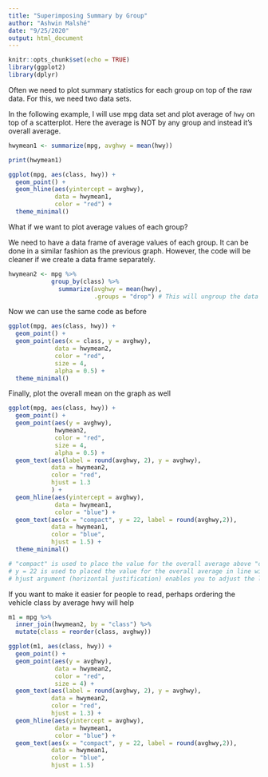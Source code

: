 ```yaml
---
title: "Superimposing Summary by Group"
author: "Ashwin Malshé"
date: "9/25/2020"
output: html_document
---
```


```r
knitr::opts_chunk$set(echo = TRUE)
library(ggplot2)
library(dplyr)
```

Often we need to plot summary statistics for each group on top of the raw data. For this, we need two data sets.

In the following example, I will use mpg data set and plot average of `hwy` on top of a scatterplot. Here the average is NOT by any group and instead it's overall average.

```r
hwymean1 <- summarize(mpg, avghwy = mean(hwy))
```

```r
print(hwymean1)
```

```r
ggplot(mpg, aes(class, hwy)) +
  geom_point() +
  geom_hline(aes(yintercept = avghwy), 
             data = hwymean1, 
             color = "red") + 
  theme_minimal()
```


What if we want to plot average values of each group?

We need to have a data frame of average values of each group. It can be done in a similar fashion as the previous graph. However, the code will be cleaner if we create a data frame separately.

```r
hwymean2 <- mpg %>%
            group_by(class) %>%
              summarize(avghwy = mean(hwy),
                        .groups = "drop") # This will ungroup the data
```


Now we can use the same code as before

```r

ggplot(mpg, aes(class, hwy)) +
  geom_point() +
  geom_point(aes(x = class, y = avghwy), 
             data = hwymean2, 
             color = "red", 
             size = 4,
             alpha = 0.5) + 
  theme_minimal()
```

Finally, plot the overall mean on the graph as well

```r

ggplot(mpg, aes(class, hwy)) +
  geom_point() +
  geom_point(aes(y = avghwy), 
             hwymean2, 
             color = "red", 
             size = 4,
             alpha = 0.5) +
  geom_text(aes(label = round(avghwy, 2), y = avghwy), 
            data = hwymean2, 
            color = "red",
            hjust = 1.3
            ) +
  geom_hline(aes(yintercept = avghwy), 
             data = hwymean1, 
             color = "blue") +
  geom_text(aes(x = "compact", y = 22, label = round(avghwy,2)),
            data = hwymean1, 
            color = "blue", 
            hjust = 1.5) + 
  theme_minimal()

# "compact" is used to place the value for the overall average above "compact" group. It is placed here because it is more visible. It can be anywhere. 
# y = 22 is used to placed the value for the overall average in line with y = 22 to make the value more visible. It can be anywhere.
# hjust argument (horizontal justification) enables you to adjust the left to right position of the label.
```

If you want to make it easier for people to read, perhaps ordering the vehicle class by average hwy will help

```r
m1 = mpg %>% 
  inner_join(hwymean2, by = "class") %>% 
  mutate(class = reorder(class, avghwy))

```

```r

ggplot(m1, aes(class, hwy)) +
  geom_point() +
  geom_point(aes(y = avghwy), 
             data = hwymean2, 
             color = "red", 
             size = 4) +
  geom_text(aes(label = round(avghwy, 2), y = avghwy), 
            data = hwymean2, 
            color = "red", 
            hjust = 1.3) +
  geom_hline(aes(yintercept = avghwy), 
             data = hwymean1, 
             color = "blue") +
  geom_text(aes(x = "compact", y = 22, label = round(avghwy,2)),
            data = hwymean1, 
            color = "blue", 
            hjust = 1.5) 

```
